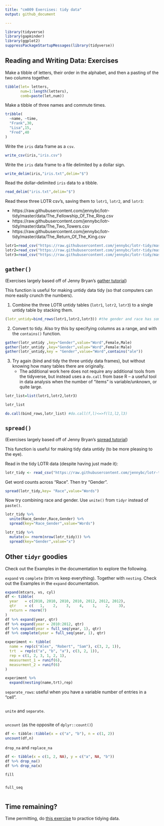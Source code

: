 ```yaml
---
title: "cm009 Exercises: tidy data"
output: github_document

---
```


```r
library(tidyverse)
library(gapminder)
library(ggplot2)
suppressPackageStartupMessages(library(tidyverse))
```

## Reading and Writing Data: Exercises

Make a tibble of letters, their order in the alphabet, and then a pasting of the two columns together.

```r
tibble(let= letters, 
       num=1:length(letters),
       comb=paste(let,num))
```

Make a tibble of three names and commute times.

```r
tribble(
  ~name, ~time,
  "Frank",30,
  "Lisa",15,
  "Fred",40
)
```


Write the `iris` data frame as a `csv`. 

```r
write_csv(iris,"iris.csv")
```

Write the `iris` data frame to a file delimited by a dollar sign. 

```r
write_delim(iris,"iris.txt",delim="$")
```

Read the dollar-delimited `iris` data to a tibble.

```r
read_delim("iris.txt",delim="$")
```

Read these three LOTR csv's, saving them to `lotr1`, `lotr2`, and `lotr3`:

- https://raw.githubusercontent.com/jennybc/lotr-tidy/master/data/The_Fellowship_Of_The_Ring.csv
- https://raw.githubusercontent.com/jennybc/lotr-tidy/master/data/The_Two_Towers.csv
- https://raw.githubusercontent.com/jennybc/lotr-tidy/master/data/The_Return_Of_The_King.csv

```r
lotr1=read_csv("https://raw.githubusercontent.com/jennybc/lotr-tidy/master/data/The_Fellowship_Of_The_Ring.csv")
lotr2=read_csv("https://raw.githubusercontent.com/jennybc/lotr-tidy/master/data/The_Two_Towers.csv")
lotr3=read_csv("https://raw.githubusercontent.com/jennybc/lotr-tidy/master/data/The_Return_Of_The_King.csv")
```

## `gather()`

(Exercises largely based off of Jenny Bryan's [gather tutorial](https://github.com/jennybc/lotr-tidy/blob/master/02-gather.md))

This function is useful for making untidy data tidy (so that computers can more easily crunch the numbers).

1. Combine the three LOTR untidy tables (`lotr1`, `lotr2`, `lotr3`) to a single untidy table by stacking them.  

```r
(lotr_untidy=bind_rows(lotr1,lotr2,lotr3)) #the gender and race has some problem
```

2. Convert to tidy. Also try this by specifying columns as a range, and with the `contains()` function.

```r
gather(lotr_untidy ,key="Gender",value="Word",Female,Male)
gather(lotr_untidy ,key="Gender",value="Word",Female:Male)
gather(lotr_untidy,key = "Gender",value="Word",contains("ale"))
``` 

3. Try again (bind and tidy the three untidy data frames), but without knowing how many tables there are originally. 
    - The additional work here does not require any additional tools from the tidyverse, but instead uses a `do.call` from base R -- a useful tool in data analysis when the number of "items" is variable/unknown, or quite large. 

```r
lotr_list=list(lotr1,lotr2,lotr3)

lotr_list

do.call(bind_rows,lotr_list) #do.call(f,l)<=>f(l1,l2,l3) 
```

## `spread()`

(Exercises largely based off of Jenny Bryan's [spread tutorial](https://github.com/jennybc/lotr-tidy/blob/master/03-spread.md))

This function is useful for making tidy data untidy (to be more pleasing to the eye).

Read in the tidy LOTR data (despite having just made it):

```r
lotr_tidy <- read_csv("https://raw.githubusercontent.com/jennybc/lotr-tidy/master/data/lotr_tidy.csv")
```

Get word counts across "Race". Then try "Gender". 

```r
spread(lotr_tidy,key= "Race",value="Words")
```

Now try combining race and gender. Use `unite()` from `tidyr` instead of `paste()`. 

```r
lotr_tidy %>% 
  unite(Race_Gender,Race,Gender) %>% 
  spread(key="Race_Gender",value="Words")

lotr_tidy %>% 
  mutate(x= rnorm(nrow(lotr_tidy))) %>% 
  spread(key="Gender",value="x")
```

## Other `tidyr` goodies

Check out the Examples in the documentation to explore the following.

`expand` vs `complete` (trim vs keep everything). Together with `nesting`. Check out the Examples in the `expand` documentation.

```r
expand(mtcars, vs, cyl)
df <- tibble(
  year   = c(2010, 2010, 2010, 2010, 2012, 2012, 2012),
  qtr    = c(   1,    2,    3,    4,    1,    2,    3),
  return = rnorm(7)
)
df %>% expand(year, qtr)
df %>% expand(year = 2010:2012, qtr)
df %>% expand(year = full_seq(year, 1), qtr)
df %>% complete(year = full_seq(year, 1), qtr)

experiment <- tibble(
  name = rep(c("Alex", "Robert", "Sam"), c(3, 2, 1)),
  trt  = rep(c("a", "b", "a"), c(3, 2, 1)),
  rep = c(1, 2, 3, 1, 2, 1),
  measurment_1 = runif(6),
  measurment_2 = runif(6)
)

experiment %>% 
  expand(nesting(name,trt),rep)
```

`separate_rows`: useful when you have a variable number of entries in a "cell".

```r

```

`unite` and `separate`.

```r

```

`uncount` (as the opposite of `dplyr::count()`)

```r
df <- tibble::tibble(x = c("a", "b"), n = c(1, 2))
uncount(df,n)

```


`drop_na` and `replace_na`

```r
df <- tibble(x = c(1, 2, NA), y = c("a", NA, "b"))
df %>% drop_na()
df %>% drop_na(x)

```

`fill`

```r

```


`full_seq`

```r

```


## Time remaining?

Time permitting, do [this exercise](https://github.com/jennybc/lotr-tidy/blob/master/02-gather.md#exercises) to practice tidying data. 